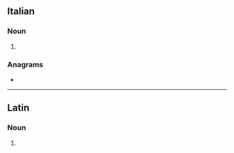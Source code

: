 ==Italian==

===Noun===
{{head|it|noun plural form|g=m}}

# {{plural of|fascio|lang=it}}

===Anagrams===
* {{l|it|scafi}}

----

==Latin==

===Noun===
{{la-noun-form|fascī}}

# {{inflection of|fascis||dat|s|lang=la}}